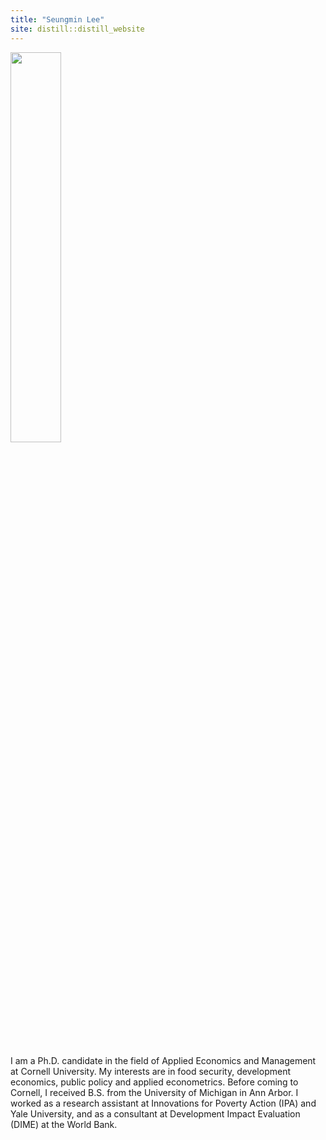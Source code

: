 ```yaml
---
title: "Seungmin Lee"
site: distill::distill_website
---
```


<left>
<img src="images/seungmin.png" style="width:40%;" >
</left>
<p>&nbsp;</p>  

I am a Ph.D. candidate in the field of Applied Economics and Management at Cornell University. My interests are in food security, development economics, public policy and applied econometrics.
Before coming to Cornell, I received B.S. from the University of Michigan in Ann Arbor. I worked as a research assistant at Innovations for Poverty Action (IPA) and Yale University, and as a consultant at Development Impact Evaluation (DIME) at the World Bank.